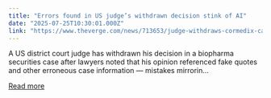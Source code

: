 ```yaml
---
title: "Errors found in US judge’s withdrawn decision stink of AI"
date: "2025-07-25T10:30:01.000Z"
link: "https://www.theverge.com/news/713653/judge-withdraws-cormedix-case-ai-citation-errors"
---
```


A US district court judge has withdrawn his decision in a biopharma securities case after lawyers noted that his opinion referenced fake quotes and other erroneous case information — mistakes mirrorin...

[Read more](https://www.theverge.com/news/713653/judge-withdraws-cormedix-case-ai-citation-errors)
